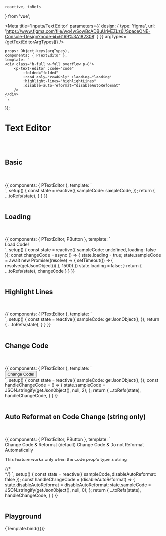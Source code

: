 
    reactive, toRefs
} from 'vue';





<Meta title='Inputs/Text Editor' parameters={{
    design: {
        type: 'figma',
        url: 'https://www.figma.com/file/wq4wSowBcADBuUrMEZLz6i/SpaceONE-Console-Design?node-id=6169%3A182308'
    }
}} argTypes={getTextEditorArgTypes()}
/>

    props: Object.keys(argTypes),
    components: { PTextEditor },
    template: `
    <div class="h-full w-full overflow p-8">
        <p-text-editor :code="code"
            :folded="folded"
            :read-only="readOnly" :loading="loading"
            :highlight-lines="highlightLines"
            :disable-auto-reformat="disableAutoReformat"
        />
    </div>
    `,
});


# Text Editor
<br/>
<br/>


## Basic
<br/>
<br/>

<Canvas>
    <Story name="Basic">
        {{
            components: { PTextEditor },
            template: `
    <div class="h-full w-full overflow p-8">
        <p-text-editor :code="sampleCode" folded />
    </div>
    `,
        setup() {
            const state = reactive({
                sampleCode: sampleCode,
            });
            return {
                ...toRefs(state),
            }
        }
        }}
    </Story>
</Canvas>

<br/>
<br/>

## Loading
<br/>
<br/>

<Canvas>
    <Story name="Loading">
        {{
            components: { PTextEditor, PButton },
            template: `
    <div class="h-full w-full overflow p-8">
        <p-text-editor :loading="loading" :code="sampleCode" folded />
        <p-button class="mt-4" @click="changeCode">Load Code!</p-button>
    </div>
    `,
            setup() {
                const state = reactive({
                    sampleCode: undefined,
                    loading: false
                });
                const changeCode = async () => {
                    state.loading = true;
                    state.sampleCode = await new Promise((resolve) => {
                        setTimeout(() => {
                            resolve(getJsonObject())
                        }, 1500)
                    })
                    state.loading = false;
                }
                return {
                    ...toRefs(state),
                    changeCode
                }
            }
        }}
    </Story>
</Canvas>

<br/>
<br/>

## Highlight Lines
<br/>
<br/>

<Canvas>
    <Story name="Highlight Lines">
        {{
            components: { PTextEditor },
            template: `
    <div class="h-full w-full overflow p-8">
        <p-text-editor :code="sampleCode" folded :highlight-lines="[2,3,4]" />
    </div>
    `,
            setup() {
                const state = reactive({
                    sampleCode: getJsonObject(),
                });
                return {
                    ...toRefs(state),
                }
            }
        }}
    </Story>
</Canvas>

<br/>
<br/>

## Change Code
<br/>
<br/>

<Canvas>
    <Story name="Change Code">
        {{
            components: { PTextEditor },
            template: `
    <div class="h-full w-full overflow p-8">
        <p-text-editor :code="sampleCode" folded />
        <button @click="handleChangeCode">Change Code!</button>
    </div>
    `,
            setup() {
                const state = reactive({
                    sampleCode: getJsonObject(),
                });
                const handleChangeCode = () => {
                    state.sampleCode = JSON.stringify(getJsonObject(), null, 2);
                };
                return {
                    ...toRefs(state),
                    handleChangeCode,
                }
            }
        }}
    </Story>
</Canvas>

<br/>
<br/>

## Auto Reformat on Code Change (string only)
<br/>
<br/>

<Canvas>
    <Story name="Auto Reformat on Code Change (string only)">
        {{
            components: { PTextEditor, PButton },
            template: `
    <div class="h-full w-full overflow p-8">
        <p-text-editor :code="sampleCode" folded :disable-auto-reformat="disableAutoReformat" class="mb-4" />
        <p-button @click="handleChangeCode(false)">Change Code & Reformat (default)</p-button>
        <p-button style-type="highlight" @click="handleChangeCode(true)">Change Code & Do not Reformat Automatically</p-button>
       <p class="text-red-600 font-bold mt-4">This feature works only when the code prop's type is string</p>
    </div>
{/*<div>*/}
    `,
            setup() {
                const state = reactive({
                    sampleCode,
                    disableAutoReformat: false
                });
                const handleChangeCode = (disableAutoReformat) => {
                    state.disableAutoReformat = disableAutoReformat;
                    state.sampleCode = JSON.stringify(getJsonObject(), null, 0);
                };
                return {
                    ...toRefs(state),
                    handleChangeCode,
                }
            }
        }}
    </Story>
</Canvas>

<br/>
<br/>


## Playground

<Canvas>
    <Story name="Playground">
        {Template.bind({})}
    </Story>
</Canvas>

<ArgsTable story="Playground"/>
